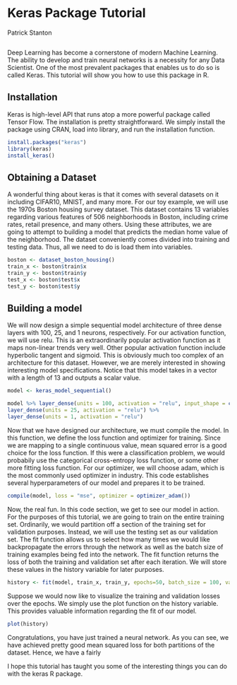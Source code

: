 # Keras Package Tutorial

Patrick Stanton

```r
```

Deep Learning has become a cornerstone of modern Machine Learning. The ability to develop and train neural networks is a necessity for any Data Scientist. One of the most prevalent packages that enables us to do so is called Keras. This tutorial will show you how to use this package in R.

## Installation

Keras is high-level API that runs atop a more powerful package called Tensor Flow. The installation is pretty straightforward. We simply install the package using CRAN, load into library, and run the installation function.

```r
install.packages("keras")
library(keras)
install_keras()
```

## Obtaining a Dataset

A wonderful thing about keras is that it comes with several datasets on it including CIFAR10, MNIST, and many more. For our 
toy example, we will use the 1970s Boston housing survey dataset. This dataset contains 13 variables regarding various features of 506 neighborhoods in Boston, including crime rates, retail presence, and many others. Using these attributes, we are going to attempt to building a model that predicts the median home value of the neighborhood. The dataset conveniently comes divided into training and testing data. Thus, all we need to do is load them into variables.

```r
boston <- dataset_boston_housing()
train_x <- boston$train$x
train_y <- boston$train$y
test_x <- boston$test$x
test_y <- boston$test$y
```


## Building a model

We will now design a simple sequential model architecture of three dense layers with 100, 25, and 1 neurons, respectively. For our activation function, we will use relu. This is an extraordinarily popular activation function as it maps non-linear trends very well. Other popular activation function include hyperbolic tangent and sigmoid. This is obviously much too complex of an architecture for this dataset. However, we are merely interested in showing interesting model specifications. Notice that this model takes in a vector with a length of 13 and outputs a scalar value.

```r
model <- keras_model_sequential()

model %>% layer_dense(units = 100, activation = "relu", input_shape = c(13)) %>%
layer_dense(units = 25, activation = "relu") %>%
layer_dense(units = 1, activation = "relu")
```

Now that we have designed our architecture, we must compile the model. In this function, we define the loss function and optimizer for training. Since we are mapping to a single continuous value, mean squared error is a good choice for the loss function. If this were a classification problem, we would probabily use the categorical cross-entropy loss function, or some other more fitting loss function. For our optimizer, we will choose adam, which is the most commonly used optimizer in industry. This code establishes several hyperparameters of our model and prepares it to be trained.

```r
compile(model, loss = "mse", optimizer = optimizer_adam())
```

Now, the real fun. In this code section, we get to see our model in action. For the purposes of this tutorial, we are going to train on the entire training set. Ordinarily, we would partition off a section of the training set for validation purposes. Instead, we will use the testing set as our validation set. The fit function allows us to select how many times we would like backpropagate the errors through the network as well as the batch size of training examples being fed into the network. The fit function returns the loss of both the training and validation set after each iteration. We will store these values in the history variable for later purposes.

```r
history <- fit(model, train_x, train_y, epochs=50, batch_size = 100, validation_data = list(test_x, test_y))
```

Suppose we would now like to visualize the training and validation losses over the epochs. We simply use the plot function on the history variable. This provides valuable information regarding the fit of our model. 

```r
plot(history)
```

Congratulations, you have just trained a neural network. As you can see, we have achieved pretty good mean squared loss for both partitions of the dataset. Hence, we have a fairly

I hope this tutorial has taught you some of the interesting things you can do with the keras R package.
